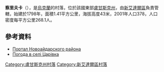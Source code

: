 {{coord|48|53|8|N|39|2|59|E|scale:100000|display=title}}

'''察里夫卡'''（{{lang-uk|Царівка}}），是[[烏克蘭|烏克蘭]]的村落，位於該國東部[[盧甘斯克州|盧甘斯克州]]，由[[新艾達爾區|新艾達爾區]]負責管轄，始建於1798年，面積1.41平方公里，海拔高度43米，2001年人口378，人口密度每平方公里268.1人。

==參考資料==
* [https://web.archive.org/web/20150404045554/http://www.naydar.org.ua/ Портал Новоайдарского района]
* [http://weather.in.ua/ua/lyganskaja/27645 Погода в селі Царівка] {{Wayback|url=http://weather.in.ua/ua/lyganskaja/27645 |date=20200514195956 }}

{{DEFAULTSORT:Царівка}}
[[Category:盧甘斯克州村落|Category:盧甘斯克州村落]]
[[Category:新艾達爾區村落|Category:新艾達爾區村落]]


{{Luhansk-geo-stub}}